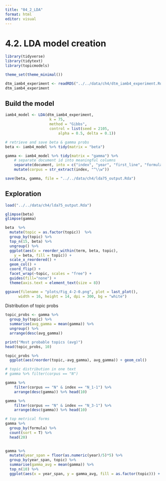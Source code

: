 ```yaml
---
title: "04_2_LDA"
format: html
editor: visual
---
```


# 4.2. LDA model creation

```r
library(tidyverse)
library(tidytext)
library(topicmodels)

theme_set(theme_minimal())
```

```r
dtm_iamb4_experiment <- readRDS("../../data/ch4/dtm_iamb4_experiment.Rds")
dtm_iamb4_experiment
```

## Build the model

```r
iamb4_model <- LDA(dtm_iamb4_experiment,
                    k = 75,
                    method = "Gibbs",
                    control = list(seed = 2105, 
                        alpha = 0.5, delta = 0.1))
```

```r
# retrieve and save beta & gamma probs
beta <- iamb4_model %>% tidy(matrix = "beta")

gamma <- iamb4_model %>% tidy(matrix = "gamma") %>% 
    # separate document id into meaningful columns
    separate(document, into = c("index", "year", "first_line", "formula"), sep = "___") %>% 
    mutate(corpus = str_extract(index, "^\\w"))

save(beta, gamma, file = "../../data/ch4/lda75_output.Rda")
```

## Exploration

```r
load("../../data/ch4/lda75_output.Rda")
```

```r
glimpse(beta)
glimpse(gamma)
```

```r
beta  %>% 
  mutate(topic = as.factor(topic))  %>% 
  group_by(topic) %>%
  top_n(15, beta) %>%
  ungroup() %>%
  ggplot(aes(x = reorder_within(term, beta, topic), 
    y = beta, fill = topic)) +
  scale_x_reordered() + 
  geom_col() +
  coord_flip() +
  facet_wrap(~topic, scales = "free") +
  guides(fill="none") +
  theme(axis.text = element_text(size = 8))

ggsave(filename = "plots/Fig_4-2-0.png", plot = last_plot(), 
      width = 16, height = 14, dpi = 300, bg = "white")
```

Distribution of topic probs

```r
topic_probs <- gamma %>%
  group_by(topic) %>%
  summarise(avg_gamma = mean(gamma)) %>% 
  ungroup() %>% 
  arrange(desc(avg_gamma))

print("Most probable topics (avg)")
head(topic_probs, 10)

topic_probs %>% 
  ggplot(aes(reorder(topic,-avg_gamma), avg_gamma)) + geom_col()
```

```r
# topic distribution in one text
# gamma %>% filter(corpus == "N")

gamma %>% 
    filter(corpus == "N" & index == "N_1-1") %>% 
    arrange(desc(gamma)) %>% head(10)

gamma %>% 
    filter(corpus == "N" & index == "N_3-1") %>% 
    arrange(desc(gamma)) %>% head(10)
```

```r

# top metrical forms
gamma %>% 
  group_by(formula) %>% 
  count(sort = T) %>% 
  head(20)
     
```

```r
gamma %>% 
  mutate(year_span = floor(as.numeric(year)/5)*5) %>% 
  group_by(year_span, topic) %>% 
  summarise(gamma_avg = mean(gamma)) %>% 
  top_n(10) %>% 
  ggplot(aes(x = year_span, y = gamma_avg, fill = as.factor(topic))) + geom_col()
```
